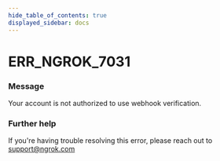 ```yaml
---
hide_table_of_contents: true
displayed_sidebar: docs
---
```



# ERR_NGROK_7031

### Message

Your account is not authorized to use webhook verification.

<ErrorDetails error="err_ngrok_7031" />

### Further help

If you're having trouble resolving this error, please reach out to [support@ngrok.com](mailto:support@ngrok.com?subject=Help%20with%20ERR_NGROK_7031)
